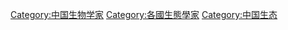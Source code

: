 [[Category:中国生物学家|Category:中国生物学家]]
[[Category:各國生態學家‎|Category:各國生態學家‎]]
[[Category:中国生态|Category:中国生态]]